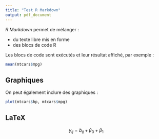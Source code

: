 ```yaml
---
title: "Test R Markdown"
output: pdf_document
---
```



*R Markdown* permet de mélanger :

- du texte libre mis en forme
- des blocs de code R

Les blocs de code sont exécutés et leur résultat affiché, par exemple :

```r
mean(mtcars$mpg)
```

## Graphiques

On peut également inclure des graphiques :

```r
plot(mtcars$hp, mtcars$mpg)
```

## LaTeX

$$ y_{ij} = b_{ij} + \beta_{0} + \beta_{1} $$


